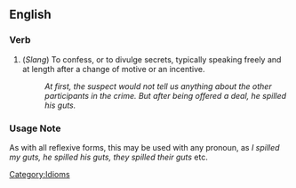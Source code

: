 ==English==

===Verb===

#(''Slang'') To confess, or to divulge secrets, typically speaking freely and at length after a change of motive or an incentive.
#: ''At first, the suspect would not tell us anything about the other participants in the crime.  But after being offered a deal, he spilled his guts.''

===Usage Note===
As with all reflexive forms, this may be used with any pronoun, as ''I spilled my guts,'' ''he spilled his guts,'' ''they spilled their guts'' etc.

[[Category:Idioms]]